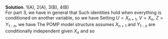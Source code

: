 
\color{blue}

**Solution**. 1(A), 2(A), 3(B), 4(B)\
For part 3, we have in general that
\begin{equation}
\var\{U\} = E[\var\{U|V\}] + \var E[U|V].
\end{equation}
Such identities hold when everything is conditioned on another variable, so we have
\begin{equation}
\var\{U|Z\} = E[\var\{U|V,Z\} | Z] + \var\{ E[U|V,Z] | Z\}.
\end{equation}
Setting $U=X_{n+1}$, $V=X_{n}$,  $Z=Y_{1:n}$, we have 
\begin{equation}
\var\{X_{n+1}\, |\, X_n,Y_{1:n}\} = E\big[\var\{X_{n+1}\, |\, X_n,Y_{1:n}\} \, \big| \, X_{n} \big] + \var\big\{ E[X_{n+1}|X_{n},Y_{1:n}] \, \big| X_{n} \big\}.
\end{equation}
The POMP model structure assumes $X_{n+1}$ and $Y_{1:n}$ are conditionally independent given $X_n$ and so
\begin{equation}
\var\{X_{n+1}|_n\} = E[\var\{X_{n+1}|X_n\} | X_{1:n}] + \var\{ E[X_{n+1}|X_{n}]| X_{1:n}\}.
\end{equation}


\color{black}

